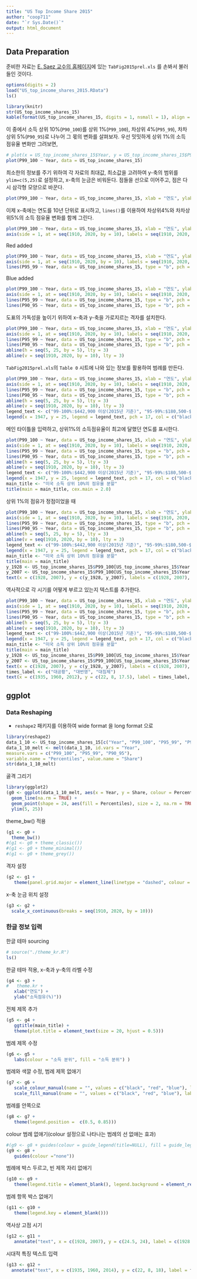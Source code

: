 ```yaml
---
title: "US Top Income Share 2015"
author: "coop711"
date: "`r Sys.Date()`"
output: html_document
---
```


## Data Preparation

준비한 자료는  [E. Saez 교수의 홈페이지](http://elsa.berkeley.edu/~saez/)에 있는 `TabFig2015prel.xls` 를 손봐서 불러들인 것이다. 

```r
options(digits = 2)
load("US_top_income_shares_2015.RData")
ls()
```

<!--작업을 마친 자료파일은 `US_top_income_shares_15`이며, 이 자료의 구조와 앞의 몇 열의 값은 다음과 같다.-->

```r
library(knitr)
str(US_top_income_shares_15)
kable(format(US_top_income_shares_15, digits = 1, nsmall = 1), align = "r")
```

이 중에서 소득 상위 10%(`P90_100`)를 상위 1%(`P99_100`), 차상위 4%(`P95_99`), 차차상위 5%(`P90_95`)로 나누어 그 몫의 변화를 살펴보자. 우선 밋밋하게 상위 1%의 소득 점유율 변화만 그려보면,

```r
# plot(x = US_top_income_shares_15$Year, y = US_top_income_shares_15$P99_100)
plot(P99_100 ~ Year, data = US_top_income_shares_15)
```

<P style = "page-break-before:always">

최소한의 정보를 주기 위하여 각 자료의 최대값, 최소값을 고려하여 y-축의 범위를 `ylim=c(5,25)`로 설정하고, x-축의 눈금은 비워둔다. 점들을 선으로 이어주고, 점은 다시 삼각형 모양으로 바꾼다.

```r
plot(P99_100 ~ Year, data = US_top_income_shares_15, xlab = "연도", ylab = "소득점유(%)", ylim = c(5, 25), xaxt = "n", type = "b", pch = 17)
```

이제 x-축에는 연도를 10년 단위로 표시하고, `lines()`를 이용하여 차상위4%와 차차상위5%의 소득 점유율 변화를 함께 그린다.

```r
plot(P99_100 ~ Year, data = US_top_income_shares_15, xlab = "연도", ylab = "소득점유(%)", xlim = c(1910, 2020), ylim = c(5, 25), xaxt = "n", type = "b", pch = 17)
axis(side = 1, at = seq(1910, 2020, by = 10), labels = seq(1910, 2020, by = 10))
```

<P style = "page-break-before:always">

Red added

```r
plot(P99_100 ~ Year, data = US_top_income_shares_15, xlab = "연도", ylab = "소득점유(%)", xlim = c(1910, 2020), ylim = c(5, 25), xaxt = "n", type = "b", pch = 17)
axis(side = 1, at = seq(1910, 2020, by = 10), labels = seq(1910, 2020, by = 10))
lines(P95_99 ~ Year, data = US_top_income_shares_15, type = "b", pch = 17, col = "red")
```
Blue added

```r
plot(P99_100 ~ Year, data = US_top_income_shares_15, xlab = "연도", ylab = "소득점유(%)", xlim = c(1910, 2020), ylim = c(5, 25), xaxt = "n", type = "b", pch = 17)
axis(side = 1, at = seq(1910, 2020, by = 10), labels = seq(1910, 2020, by = 10))
lines(P95_99 ~ Year, data = US_top_income_shares_15, type = "b", pch = 17, col = "red")
lines(P90_95 ~ Year, data = US_top_income_shares_15, type = "b", pch = 17, col = "blue")
```

<P style = "page-break-before:always">

도표의 가독성을 높이기 위하여 x-축과 y-축을 가로지르는 격자를 설치한다.

```r
plot(P99_100 ~ Year, data = US_top_income_shares_15, xlab = "연도", ylab = "소득점유(%)", xlim = c(1910, 2020), ylim = c(5, 25), xaxt = "n", type = "b", pch = 17)
axis(side = 1, at = seq(1910, 2020, by = 10), labels = seq(1910, 2020, by = 10))
lines(P95_99 ~ Year, data = US_top_income_shares_15, type = "b", pch = 17, col = "red")
lines(P90_95 ~ Year, data = US_top_income_shares_15, type = "b", pch = 17, col = "blue")
abline(h = seq(5, 25, by = 5), lty = 3)
abline(v = seq(1910, 2020, by = 10), lty = 3)
```

<P style = "page-break-before:always">

`TabFig2015prel.xls`의 `Table 0` 시트에 나와 있는 정보를 활용하여 범례를 만든다.

```r
plot(P99_100 ~ Year, data = US_top_income_shares_15, xlab = "연도", ylab = "소득점유(%)", xlim = c(1910, 2020), ylim = c(5,25), xaxt = "n", type = "b", pch = 17)
axis(side = 1, at = seq(1910, 2020, by = 10), labels = seq(1910, 2020, by = 10))
lines(P95_99 ~ Year, data = US_top_income_shares_15, type = "b", pch = 17, col = "red")
lines(P90_95 ~ Year, data = US_top_income_shares_15, type = "b", pch = 17, col = "blue")
abline(h = seq(5, 25, by = 5), lty = 3)
abline(v = seq(1910, 2020, by = 10), lty = 3)
legend_text <- c("99-100%:$442,900 이상(2015년 기준)", "95-99%:$180,500-$442,900", "90-95%:$124,810-$180,500")
legend(x = 1947, y = 25, legend = legend_text, pch = 17, col = c("black", "red", "blue"))
```

<P style = "page-break-before:always">

메인 타이틀을 입력하고, 상위1%의 소득점유율이 최고에 달했던 연도를 표시한다.

```r
plot(P99_100 ~ Year, data = US_top_income_shares_15, xlab = "연도", ylab = "소득점유(%)", xlim = c(1910, 2020), ylim = c(5,25), xaxt = "n", type = "b", pch = 17)
axis(side = 1, at = seq(1910, 2020, by = 10), labels = seq(1910, 2020, by = 10))
lines(P95_99 ~ Year, data = US_top_income_shares_15, type = "b", pch = 17, col = "red")
lines(P90_95 ~ Year, data = US_top_income_shares_15, type = "b", pch = 17, col = "blue")
abline(h = seq(5, 25, by = 5), lty = 3)
abline(v = seq(1910, 2020, by = 10), lty = 3)
legend_text <- c("99-100%:$442,900 이상(2015년 기준)", "95-99%:$180,500-$442,900", "90-95%:$124,810-$180,500")
legend(x = 1947, y = 25, legend = legend_text, pch = 17, col = c("black", "red", "blue"))
main_title <- "미국 소득 상위 10%의 점유율 분할"
title(main = main_title, cex.main = 2.0)
```

<P style = "page-break-before:always">

상위 1%의 점유가 정점이었을 때

```r
plot(P99_100 ~ Year, data = US_top_income_shares_15, xlab = "연도", ylab = "소득점유(%)", xlim = c(1910, 2020), ylim = c(5,25), xaxt = "n", type = "b", pch = 17)
axis(side = 1, at = seq(1910, 2020, by = 10), labels = seq(1910, 2020, by = 10))
lines(P95_99 ~ Year, data = US_top_income_shares_15, type = "b", pch = 17, col = "red")
lines(P90_95 ~ Year, data = US_top_income_shares_15, type = "b", pch = 17, col = "blue")
abline(h = seq(5, 25, by = 5), lty = 3)
abline(v = seq(1910, 2020, by = 10), lty = 3)
legend_text <- c("99-100%:$442,900 이상(2015년 기준)", "95-99%:$180,500-$442,900", "90-95%:$124,810-$180,500")
legend(x = 1947, y = 25, legend = legend_text, pch = 17, col = c("black", "red", "blue"))
main_title <- "미국 소득 상위 10%의 점유율 분할"
title(main = main_title)
y_1928 <- US_top_income_shares_15$P99_100[US_top_income_shares_15$Year == 1928]
y_2007 <- US_top_income_shares_15$P99_100[US_top_income_shares_15$Year == 2007]
text(x = c(1928, 2007), y = c(y_1928, y_2007), labels = c(1928, 2007), pos = 3)
```

<P style = "page-break-before:always">

역사적으로 각 시기를 어떻게 부르고 있는지 텍스트를 추가한다.

```r
plot(P99_100 ~ Year, data = US_top_income_shares_15, xlab = "연도", ylab = "소득점유(%)", xlim = c(1910, 2020), ylim = c(5,25), xaxt = "n", type = "b", pch = 17)
axis(side = 1, at = seq(1910, 2020, by = 10), labels = seq(1910, 2020, by = 10))
lines(P95_99 ~ Year, data = US_top_income_shares_15, type = "b", pch = 17, col = "red")
lines(P90_95 ~ Year, data = US_top_income_shares_15, type = "b", pch = 17, col = "blue")
abline(h = seq(5, 25, by = 5), lty = 3)
abline(v = seq(1910, 2020, by = 10), lty = 3)
legend_text <- c("99-100%:$442,900 이상(2015년 기준)", "95-99%:$180,500-$442,900", "90-95%:$124,810-$180,500")
legend(x = 1947, y = 25, legend = legend_text, pch = 17, col = c("black", "red", "blue"))
main_title <- "미국 소득 상위 10%의 점유율 분할"
title(main = main_title)
y_1928 <- US_top_income_shares_15$P99_100[US_top_income_shares_15$Year == 1928]
y_2007 <- US_top_income_shares_15$P99_100[US_top_income_shares_15$Year == 2007]
text(x = c(1928, 2007), y = c(y_1928, y_2007), labels = c(1928, 2007), pos = 3)
times_label <- c("대공황", "대번영", "대침체")
text(x = c(1935, 1960, 2012), y = c(22, 8, 17.5), label = times_label, cex = 2.0, col = "red")
```

<P style = "page-break-before:always">

## ggplot

### Data Reshaping

* `reshape2` 패키지를 이용하여 wide format 을 long format 으로

```r
library(reshape2)
data_1_10 <- US_top_income_shares_15[c("Year", "P99_100", "P95_99", "P90_95")]
data_1_10_melt <- melt(data_1_10, id.vars = "Year", 
measure.vars = c("P99_100", "P95_99", "P90_95"), 
variable.name = "Percentiles", value.name = "Share")
str(data_1_10_melt)
```

골격 그리기

```r
library(ggplot2)
(g0 <- ggplot(data_1_10_melt, aes(x = Year, y = Share, colour = Percentiles)) + 
  geom_line(na.rm = TRUE) + 
  geom_point(shape = 24, aes(fill = Percentiles), size = 2, na.rm = TRUE) + 
  ylim(5, 25))
```

<P style = "page-break-before:always">

theme_bw() 적용

```r
(g1 <- g0 + 
  theme_bw())
#(g1 <- g0 + theme_classic())
#(g1 <- g0 + theme_minimal())
#(g1 <- g0 + theme_grey())
```

격자 설정

```r
(g2 <- g1 + 
   theme(panel.grid.major = element_line(linetype = "dashed", colour = "black")))
```

x-축 눈금 위치 설정

```r
(g3 <- g2 + 
  scale_x_continuous(breaks = seq(1910, 2020, by = 10)))
```


### 한글 정보 입력

한글 테마 sourcing

```r
# source("./theme_kr.R")
ls()
```

<P style = "page-break-before:always">

한글 테마 적용, x-축과 y-축의 라벨 수정

```r
(g4 <- g3 + 
#   theme.kr + 
   xlab("연도") + 
   ylab("소득점유(%)"))
```

전체 제목 추가

```r
(g5 <- g4 + 
   ggtitle(main_title) + 
   theme(plot.title = element_text(size = 20, hjust = 0.5)))
```

<P style = "page-break-before:always">

범례 제목 수정

```r
(g6 <- g5 + 
   labs(colour = "소득 분위", fill = "소득 분위") )
```

범례와 색깔 수정, 범례 제목 없애기

```r
(g7 <- g6 + 
   scale_colour_manual(name = "", values = c("black", "red", "blue"), labels = legend_text) +
   scale_fill_manual(name = "", values = c("black", "red", "blue"), labels = legend_text))
```

<P style = "page-break-before:always">

범례를 안쪽으로

```r
(g8 <- g7 + 
   theme(legend.position =  c(0.5, 0.85)))
```

colour 범례 없애기(colour 설정으로 나타나는 범례의 선 없애는 효과)

```r
#(g9 <- g8 + guides(colour = guide_legend(title=NULL), fill = guide_legend(title=NULL)))
(g9 <- g8 + 
   guides(colour ="none"))
```

<P style = "page-break-before:always">

범례에 박스 두르고, 빈 제목 자리 없애기

```r
(g10 <- g9 + 
   theme(legend.title = element_blank(), legend.background = element_rect(fill = "white", colour = "black")))
```

범례 항목 박스 없애기

```r
(g11 <- g10 + 
   theme(legend.key = element_blank()))
```

<P style = "page-break-before:always">

역사상 고점 시기

```r
(g12 <- g11 + 
   annotate("text", x = c(1928, 2007), y = c(24.5, 24), label = c(1928, 2007)))
```

시대적 특징 텍스트 입력

```r
(g13 <- g12 + 
  annotate("text", x = c(1935, 1960, 2014), y = c(22, 8, 18), label = times_label, colour = "red", family = "", size = 8))
```

